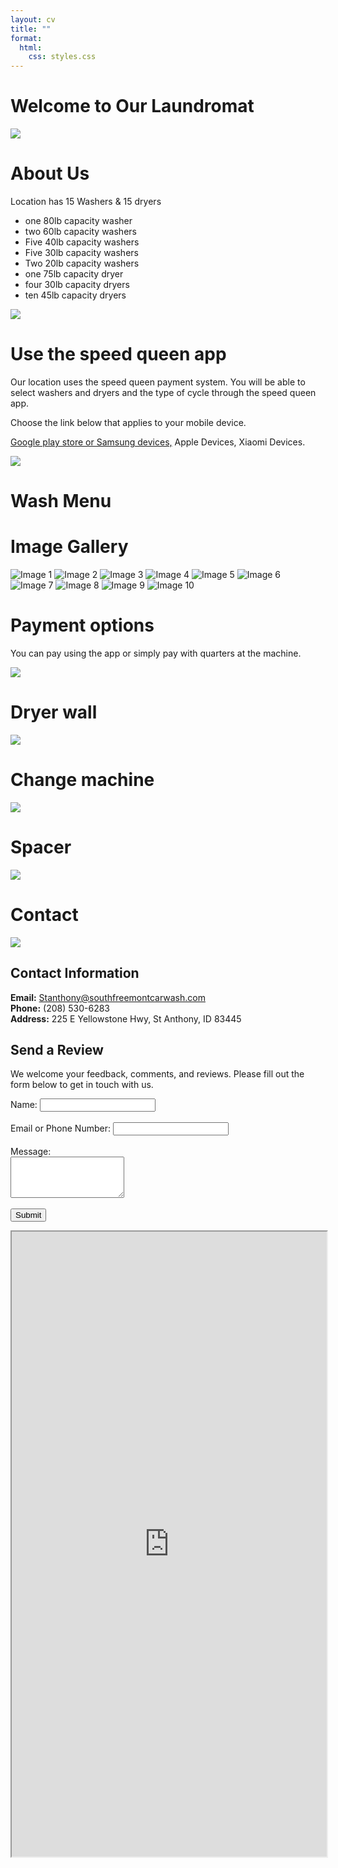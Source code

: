```yaml
---
layout: cv
title: ""
format:  
  html: 
    css: styles.css
---
```


# Welcome to Our Laundromat

![](Images/2_laundry_logo.jpeg)

# About Us

Location has 15 Washers & 15 dryers

* one 80lb capacity washer
* two 60lb capacity washers
* Five 40lb capacity washers
* Five 30lb capacity washers
* Two 20lb capacity washers
* one 75lb capacity dryer
* four 30lb capacity dryers
* ten 45lb capacity dryers

![](Images/2_fivewasher_view_westside.jpg)

# Use the speed queen app

Our location uses the speed queen payment system. You will be able to select washers and dryers and the type of cycle through the speed queen app.

Choose the link below that applies to your mobile device.

[Google play store or Samsung devices,](https://play.google.com/store/apps/details?id=com.alliancelaundry.app.speedqueen) Apple Devices, Xiaomi Devices.

![](Images/speedqueen_kiosk.jpg)

# Wash Menu

# Image Gallery

<div class="scroll-container">
  <img src="Images/2_wash_menu_40lb_1.jpg" alt="Image 1">
  <img src="Images/2_wash_menu_40lb_2.jpg" alt="Image 2">
  <img src="Images/2_wash_menu_40lb_3.jpg" alt="Image 3">
  <img src="Images/2_wash_menu_40lb_4.jpg" alt="Image 4">
  <img src="Images/2_wash_menu_40lb_5.jpg" alt="Image 5">
  <img src="Images/2_wash_menu_40lb_6.jpg" alt="Image 6">
  <img src="Images/2_wash_menu_40lb_7.jpg" alt="Image 7">
  <img src="Images/2_wash_menu_40lb_speedcycle.jpg" alt="Image 8">
  <img src="Images/2_wash_rinse_machine.jpg" alt="Image 9">
  <img src="Images/2_wash_languages.jpg" alt="Image 10">
</div>

# Payment options

You can pay using the app or simply pay with quarters at the machine.

![](Images/dryer_screen_decal.jpg)

# Dryer wall

![](Images/2_dryers&tables.jpg)

# Change machine

![](Images/coin_machine.jpg)

# Spacer

![](Images/dryer_screen_decal.jpg)

# Contact

![](Images/dryer_screen_decal.jpg)

## Contact Information

**Email:** [Stanthony@southfreemontcarwash.com](mailto:Stanthony@southfreemontcarwash.com)  
**Phone:** (208) 530-6283  
**Address:** 225 E Yellowstone Hwy, St Anthony, ID 83445 

## Send a Review

We welcome your feedback, comments, and reviews. Please fill out the form below to get in touch with us.

<form action="http://127.0.0.1:5000/submit" method="POST">
    <label for="name">Name:</label>
    <input type="text" id="name" name="name" required><br><br>
    <label for="email">Email or Phone Number:</label>
    <input type="text" id="email" name="email" required><br><br>
    <label for="message">Message:</label><br>
    <textarea id="message" name="message" rows="4" required></textarea><br><br>
    <input type="submit" value="Submit">
</form>


::: {.column-screen}

<iframe src="https://www.google.com" height="1000" width="100%" title="Iframe Example"></iframe>

:::
